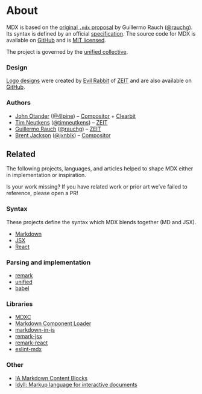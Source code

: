 # About

MDX is based on the [original `.mdx` proposal][idea] by Guillermo Rauch
([@rauchg][rauchg]).  Its syntax is defined by an official [specification][].
The source code for MDX is available on [GitHub][] and is [MIT licensed][license].

The project is governed by the [unified collective][governance].

### Design

[Logo designs][design] were created by [Evil Rabbit][] of [ZEIT][] and are also
available on [GitHub][design].

### Authors

*   [John Otander][john] ([@4lpine][4lpine]) – [Compositor][] + [Clearbit][]
*   [Tim Neutkens][tim] ([@timneutkens][timneutkens]) – [ZEIT][]
*   [Guillermo Rauch][guillermo] ([@rauchg][rauchg]) – [ZEIT][]
*   [Brent Jackson][brent] ([@jxnblk][jxnblk]) – [Compositor][]

## Related

The following projects, languages, and articles helped to shape MDX either in
implementation or inspiration.

Is your work missing?
If you have related work or prior art we’ve failed to reference, please open a
PR!

### Syntax

These projects define the syntax which MDX blends together (MD and JSX).

*   [Markdown](https://daringfireball.net/projects/markdown/syntax)
*   [JSX](https://reactjs.org/docs/introducing-jsx.html)
*   [React](https://reactjs.org/)

### Parsing and implementation

*   [remark](https://remark.js.org)
*   [unified](https://unified.js.org)
*   [babel](https://babeljs.io)

### Libraries

*   [MDXC](https://github.com/jamesknelson/mdxc)
*   [Markdown Component Loader](https://github.com/ticky/markdown-component-loader)
*   [markdown-in-js](https://github.com/threepointone/markdown-in-js)
*   [remark-jsx](https://github.com/fazouane-marouane/remark-jsx)
*   [remark-react](https://github.com/mapbox/remark-react)
*   [eslint-mdx](https://github.com/rx-ts/eslint-mdx)

### Other

*   [IA Markdown Content Blocks](https://github.com/iainc/Markdown-Content-Blocks)
*   [Idyll: Markup language for interactive documents](https://idyll-lang.org)

[github]: https://github.com/mdx-js/mdx

[license]: https://github.com/mdx-js/mdx/blob/master/license

[specification]: https://github.com/mdx-js/specification

[governance]: https://github.com/unifiedjs/governance

[design]: https://github.com/mdx-js/design

[idea]: https://spectrum.chat/thread/1021be59-2738-4511-aceb-c66921050b9a

[john]: https://johno.com

[tim]: https://github.com/timneutkens

[guillermo]: https://rauchg.com

[brent]: https://jxnblk.com

[4lpine]: https://twitter.com/4lpine

[rauchg]: https://twitter.com/rauchg

[timneutkens]: https://twitter.com/timneutkens

[jxnblk]: https://twitter.com/jxnblk

[evil rabbit]: https://twitter.com/evilrabbit_

[compositor]: https://compositor.io

[zeit]: https://zeit.co

[clearbit]: https://clearbit.com
